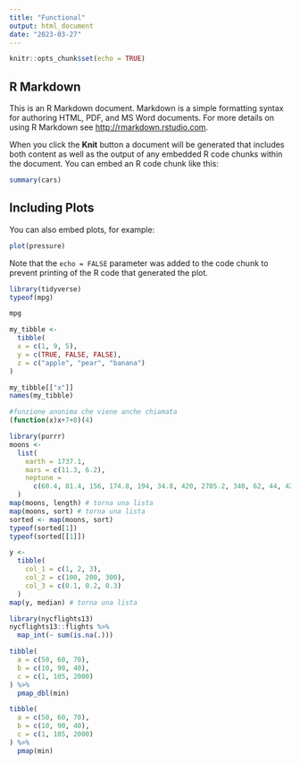 ```yaml
---
title: "Functional"
output: html_document
date: "2023-03-27"
---
```


```r
knitr::opts_chunk$set(echo = TRUE)
```

## R Markdown

This is an R Markdown document. Markdown is a simple formatting syntax for authoring HTML, PDF, and MS Word documents. For more details on using R Markdown see <http://rmarkdown.rstudio.com>.

When you click the **Knit** button a document will be generated that includes both content as well as the output of any embedded R code chunks within the document. You can embed an R code chunk like this:

```r
summary(cars)
```

## Including Plots

You can also embed plots, for example:

```r
plot(pressure)
```

Note that the `echo = FALSE` parameter was added to the code chunk to prevent printing of the R code that generated the plot.

```r
library(tidyverse)
typeof(mpg)

mpg

my_tibble <- 
  tibble(
  x = c(1, 9, 5),
  y = c(TRUE, FALSE, FALSE),
  z = c("apple", "pear", "banana")
)

my_tibble[["x"]]
names(my_tibble)
```

```r
#funzione anonima che viene anche chiamata
(function(x)x+7+8)(4)
```

```r
library(purrr)
moons <-
  list(
    earth = 1737.1,
    mars = c(11.3, 6.2),
    neptune = 
      c(60.4, 81.4, 156, 174.8, 194, 34.8, 420, 2705.2, 340, 62, 44, 42, 40, 60)
  )
map(moons, length) # torna una lista
map(moons, sort) # torna una lista
sorted <- map(moons, sort)
typeof(sorted[1])
typeof(sorted[[1]])
```

```r
y <- 
  tibble(
    col_1 = c(1, 2, 3),
    col_2 = c(100, 200, 300),
    col_3 = c(0.1, 0.2, 0.3)
  )
map(y, median) # torna una lista

library(nycflights13)
nycflights13::flights %>% 
  map_int(~ sum(is.na(.)))
```

```r
tibble(
  a = c(50, 60, 70),
  b = c(10, 90, 40),
  c = c(1, 105, 2000)
) %>% 
  pmap_dbl(min)

tibble(
  a = c(50, 60, 70),
  b = c(10, 90, 40),
  c = c(1, 105, 2000)
) %>% 
  pmap(min)
```

